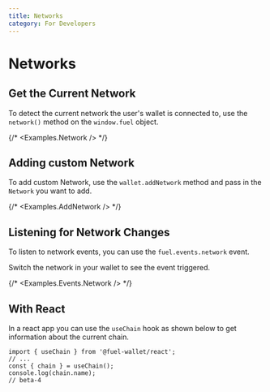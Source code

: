 ```yaml
---
title: Networks
category: For Developers
---
```


# Networks

## Get the Current Network

To detect the current network the user's wallet is connected to, use the `network()` method on the `window.fuel` object.

<CodeImport file="../../examples/Network.tsx" />

{/* <Examples.Network /> */}

## Adding custom Network

To add custom Network, use the `wallet.addNetwork` method and pass in the `Network` you want to add.

<CodeImport file="../../examples/AddNetwork.tsx" commentBlock="addNetwork" />

{/* <Examples.AddNetwork /> */}

## Listening for Network Changes

To listen to network events, you can use the `fuel.events.network` event.

<CodeImport file="../../examples/events/Network.tsx" commentBlock="network" />

Switch the network in your wallet to see the event triggered.

{/* <Examples.Events.Network /> */}

## With React

In a react app you can use the `useChain` hook as shown below to get information about the current chain.

```tsx
import { useChain } from '@fuel-wallet/react';
// ...
const { chain } = useChain();
console.log(chain.name);
// beta-4
```
